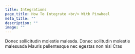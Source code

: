 ```yaml
---
title: Integrations
page_title: How To Integrate <br/> With Pinwheel
meta_title: ""
description: ""
image: ""
---
```


Donec sollicitudin molestie malesda. Donec sollitudin molestie <br /> malesuada Mauris pellentesque nec egestas non nisi Cras

